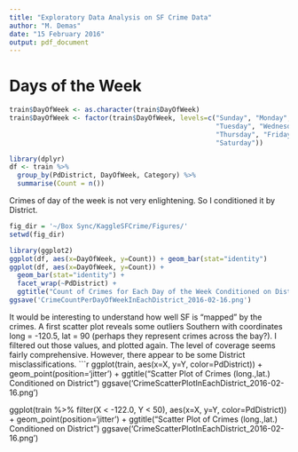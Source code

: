 ```yaml
---
title: "Exploratory Data Analysis on SF Crime Data"
author: "M. Demas"
date: "15 February 2016"
output: pdf_document
---
```


# Days of the Week
```r
train$DayOfWeek <- as.character(train$DayOfWeek)
train$DayOfWeek <- factor(train$DayOfWeek, levels=c("Sunday", "Monday", 
                                                    "Tuesday", "Wednesday", 
                                                    "Thursday", "Friday", 
                                                    "Saturday"))
```

```r
library(dplyr)
df <- train %>% 
  group_by(PdDistrict, DayOfWeek, Category) %>% 
  summarise(Count = n())
```

Crimes of day of the week is not very enlightening. So I conditioned it by District.
```r
fig_dir = '~/Box Sync/KaggleSFCrime/Figures/'
setwd(fig_dir)

library(ggplot2)
ggplot(df, aes(x=DayOfWeek, y=Count)) + geom_bar(stat="identity")
ggplot(df, aes(x=DayOfWeek, y=Count)) + 
  geom_bar(stat="identity") + 
  facet_wrap(~PdDistrict) +
  ggtitle("Count of Crimes for Each Day of the Week Conditioned on District")
ggsave('CrimeCountPerDayOfWeekInEachDistrict_2016-02-16.png')
```

It would be interesting to understand how well SF is "mapped" by the crimes. A first scatter plot reveals some outliers Southern with coordinates long = -120.5, lat = 90 (perhaps they represent crimes across the bay?). I filtered out those values, and plotted again. The level of coverage seems fairly comprehensive. However, there appear to be some District misclassifications.
```r

ggplot(train, aes(x=X, y=Y, color=PdDistrict)) + 
  geom_point(position='jitter') +
  ggtitle("Scatter Plot of Crimes (long.,lat.) Conditioned on District")
ggsave('CrimeScatterPlotInEachDistrict_2016-02-16.png')

ggplot(train %>% filter(X < -122.0, Y < 50), aes(x=X, y=Y, color=PdDistrict)) + 
  geom_point(position='jitter') +
  ggtitle("Scatter Plot of Crimes (long.,lat.) Conditioned on District")
ggsave('CrimeScatterPlotInEachDistrict_2016-02-16.png')
